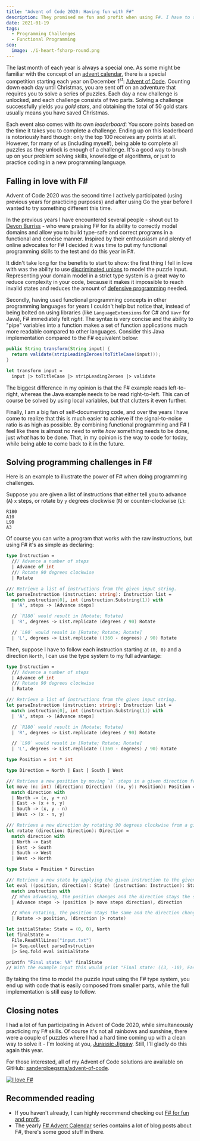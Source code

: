 ```yaml
---
title: "Advent of Code 2020: Having fun with F#"
description: They promised me fun and profit when using F#. I have to say, they were right.
date: 2021-01-19
tags:
  - Programming Challenges
  - Functional Programming
seo:
  image: ./i-heart-fsharp-round.png
---
```


The last month of each year is always a special one.
As some might be familiar with the concept of an [advent calendar](https://en.wikipedia.org/wiki/Advent_calendar),
there is a special competition starting each year on December 1<sup>st</sup>: [Advent of Code](https://adventofcode.com).
Counting down each day until Christmas, you are sent off on an adventure that requires you to solve a series of puzzles.
Each day a new challenge is unlocked, and each challenge consists of two parts.
Solving a challenge successfully yields you _gold stars_, and obtaining the total of 50 gold stars usually means you have saved Christmas.

Each event also comes with its own _leaderboard_: You score points based on the time it takes you to complete a challenge.
Ending up on this leaderboard is notoriously hard though: only the top 100 receives any points at all.
However, for many of us (including myself), being able to complete all puzzles as they unlock is enough of a challenge.
It's a good way to brush up on your problem solving skills, knowledge of algorithms, or just to practice coding in a new programming language.

## Falling in love with F#

Advent of Code 2020 was the second time I actively participated (using previous years for practicing purposes) and after using Go the year before I wanted to try something different this time.

In the previous years I have encountered several people - shout out to [Devon Burriss](https://devonburriss.me) - who were praising F# for its ability to correctly model domains and allow you to build type-safe and correct programs in a functional and concise manner.
Inspired by their enthousiasm and plenty of online advocates for F# I decided it was time to put my functional programming skills to the test and do this year in F#.

It didn't take long for the benefits to start to show: the first thing I fell in love with was the ability to use [discriminated unions](https://docs.microsoft.com/en-us/dotnet/fsharp/language-reference/discriminated-unions) to model the puzzle input.
Representing your domain model in a strict type system is a great way to reduce complexity in your code, because it makes it impossible to reach invalid states and reduces the amount of [defensive programming](https://enterprisecraftsmanship.com/posts/defensive-programming/) needed.

Secondly, having used functional programming concepts in other programming languages for years I couldn't help but notice that, instead of being bolted on using libraries (like `LanguageExtensions` for C# and `Vavr` for Java), F# immediately felt _right_.
The syntax is very concise and the ability to "pipe" variables into a function makes a set of function applications much more readable compared to other languages. Consider this Java implementation compared to the F# equivalent below:

```java
public String transform(String input) {
  return validate(stripLeadingZeroes(toTitleCase(input)));
}
```

```fsharp
let transform input =
  input |> toTitleCase |> stripLeadingZeroes |> validate
```

The biggest difference in my opinion is that the F# example reads left-to-right, whereas the Java example needs to be read right-to-left.
This can of course be solved by using local variables, but that clutters it even further.

Finally, I am a big fan of self-documenting code, and over the years I have come to realize that this is much easier to achieve if the signal-to-noise ratio is as high as possible.
By combining functional programming and F# I feel like there is almost no need to write _how_ something needs to be done, just _what_ has to be done.
That, in my opinion is the way to code for today, while being able to come back to it in the future.

## Solving programming challenges in F#

Here is an example to illustrate the power of F# when doing programming challenges.

Suppose you are given a list of instructions that either tell you to advance (`A`) `x` steps, or rotate by `y` degrees clockwise (`R`) or counter-clockwise (`L`):

```
R180
A10
L90
A3
```

Of course you can write a program that works with the raw instructions, but using F# it's as simple as declaring:

```fsharp
type Instruction =
  /// Advance a number of steps
  | Advance of int
  /// Rotate 90 degrees clockwise
  | Rotate

/// Retrieve a list of instructions from the given input string.
let parseInstruction (instruction: string): Instruction list =
  match instruction[0], int (instruction.Substring(1)) with
  | 'A', steps -> [Advance steps]

  // `R180` would result in [Rotate; Rotate]
  | 'R', degrees -> List.replicate (degrees / 90) Rotate

  // `L90` would result in [Rotate; Rotate; Rotate]
  | 'L', degrees -> List.replicate ((360 - degrees) / 90) Rotate
```

Then, suppose I have to follow each instruction starting at `(0, 0)` and a direction `North`,
I can use the type system to my full advantage:

```fsharp
type Instruction =
  /// Advance a number of steps
  | Advance of int
  /// Rotate 90 degrees clockwise
  | Rotate

/// Retrieve a list of instructions from the given input string.
let parseInstruction (instruction: string): Instruction list =
  match instruction[0], int (instruction.Substring(1)) with
  | 'A', steps -> [Advance steps]

  // `R180` would result in [Rotate; Rotate]
  | 'R', degrees -> List.replicate (degrees / 90) Rotate

  // `L90` would result in [Rotate; Rotate; Rotate]
  | 'L', degrees -> List.replicate ((360 - degrees) / 90) Rotate

type Position = int * int

type Direction = North | East | South | West

/// Retrieve a new position by moving `n` steps in a given direction from a given position
let move (n: int) (direction: Direction) ((x, y): Position): Position =
  match direction with
  | North -> (x, y + n)
  | East -> (x + n, y)
  | South -> (x, y - n)
  | West -> (x - n, y)

/// Retrieve a new direction by rotating 90 degrees clockwise from a given direction
let rotate (direction: Direction): Direction =
  match direction with
  | North -> East
  | East -> South
  | South -> West
  | West -> North

type State = Position * Direction

/// Retrieve a new state by applying the given instruction to the given state
let eval ((position, direction): State) (instruction: Instruction): State =
  match instruction with
  // When advancing, the position changes and the direction stays the same
  | Advance steps -> (position |> move steps direction), direction

  // When rotating, the position stays the same and the direction changes
  | Rotate -> position, (direction |> rotate)

let initialState: State = (0, 0), North
let finalState =
  File.ReadAllLines("input.txt")
  |> Seq.collect parseInstruction
  |> Seq.fold eval initialState

printfn "Final state: %A" finalState
// With the example input this would print "Final state: ((3, -10), East)"
```

By taking the time to model the puzzle input using the F# type system, you end up with code that is easily composed from smaller parts,
while the full implementation is still easy to follow.

## Closing notes

I had a lot of fun participating in Advent of Code 2020, while simultaneously practicing my F# skills.
Of course it's not all rainbows and sunshine, there were a couple of puzzles where I had a hard time coming up with a clean way to solve it - I'm looking at you, [Jurassic Jigsaw](https://adventofcode.com/2020/day/20).
Still, I'll gladly do this again this year.

For those interested, all of my Advent of Code solutions are available on GitHub: [sanderploegsma/advent-of-code](https://github.com/sanderploegsma/advent-of-code).

[![I love F#](./i-heart-fsharp.png)](https://www.dropbox.com/sh/odx680qh5srur2n/AACc8tZ6-eDI09YK0-Y5F4hNa?dl=0)

## Recommended reading

- If you haven't already, I can highly recommend checking out [F# for fun and profit](https://fsharpforfunandprofit.com).
- The yearly [F# Advent Calendar](https://sergeytihon.com/2020/10/22/f-advent-calendar-in-english-2020/) series contains a lot of blog posts about F#, there's some good stuff in there.

